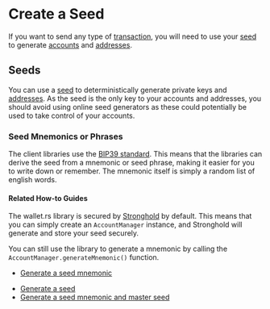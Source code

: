 
# Create a Seed

If you want to send any type of [transaction](../output-unlock-conditions/address.mdx), you will need to use
your [seed](#seeds) to generate [accounts](#accounts) and [addresses](#addresses).


## Seeds

You can use a [seed](https://wiki.iota.org/iota.rs/explanations/seeds/) to deterministically generate private keys and
[addresses](#addresses). As the seed is the only key to your accounts and addresses, you should avoid using online
seed generators as these could potentially be used to take control of your accounts.

### Seed Mnemonics or Phrases

The client libraries use the [BIP39 standard](https://en.bitcoin.it/wiki/BIP_0039). This means that the libraries can
derive the seed from a mnemonic or seed phrase, making it easier for you to write down or remember. The mnemonic itself
is simply a random list of english words.

#### Related How-to Guides

<Tabs>
<TabItem value="wallet.rs" label="wallet.rs" >


The wallet.rs library is secured by [Stronghold](https://wiki.iota.org/shimmer/stronghold/welcome) by default. This
means that you can simply create an `AccountManager` instance, and Stronghold will generate and store your seed securely.

You can still use the library to generate a mnemonic by calling the `AccountManager.generateMnemonic()` function.

</TabItem>
<TabItem value="iota.rs" label="iota.rs">

- [Generate a seed mnemonic](https://wiki.iota.org/shimmer/iota.rs/how_tos/generate_mnemonic/)

</TabItem>
<TabItem value="iota.js" label="iota.js">

- [Generate a seed](https://wiki.iota.org/shimmer/iotajs/how_tos/address/#generate-a-seed)
- [Generate a seed mnemonic and master seed](https://wiki.iota.org/shimmer/iotajs/tutorials/value-transactions/generate-a-seed/#generate-an-ed25519-master-seed)

</TabItem>
</Tabs>
